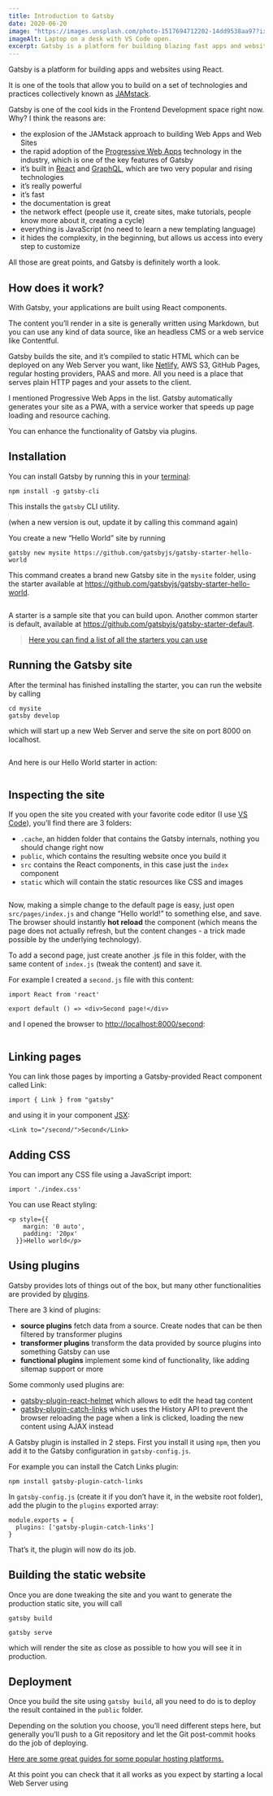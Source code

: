 ```yaml
---
title: Introduction to Gatsby
date: 2020-06-20
image: "https://images.unsplash.com/photo-1517694712202-14dd9538aa97?ixlib=rb-1.2.1&ixid=eyJhcHBfaWQiOjEyMDd9&auto=format&fit=crop&w=2100&q=80"
imageAlt: Laptop on a desk with VS Code open.
excerpt: Gatsby is a platform for building blazing fast apps and websites using React and Gatsby, a static PWA (Progressive Web App) generator.
---
```



Gatsby is a platform for building apps and websites using React.

It is one of the tools that allow you to build on a set of technologies and practices collectively known as [JAMstack](https://jamstack.org/).

Gatsby is one of the cool kids in the Frontend Development space right now. Why? I think the reasons are:

- the explosion of the JAMstack approach to building Web Apps and Web Sites
- the rapid adoption of the [Progressive Web Apps](https://en.wikipedia.org/wiki/Progressive_web_application) technology in the industry, which is one of the key features of Gatsby
- it’s built in [React](https://reactjs.org/) and [GraphQL](https://graphql.org/), which are two very popular and rising technologies
- it’s really powerful
- it’s fast
- the documentation is great
- the network effect (people use it, create sites, make tutorials, people know more about it, creating a cycle)
- everything is JavaScript (no need to learn a new templating language)
- it hides the complexity, in the beginning, but allows us access into every step to customize

All those are great points, and Gatsby is definitely worth a look.

## How does it work?

With Gatsby, your applications are built using React components.

The content you’ll render in a site is generally written using Markdown, but you can use any kind of data source, like an headless CMS or a web service like Contentful.

Gatsby builds the site, and it’s compiled to static HTML which can be deployed on any Web Server you want, like [Netlify](https://www.netlify.com/), AWS S3, GitHub Pages, regular hosting providers, PAAS and more. All you need is a place that serves plain HTTP pages and your assets to the client.

I mentioned Progressive Web Apps in the list. Gatsby automatically generates your site as a PWA, with a service worker that speeds up page loading and resource caching.

You can enhance the functionality of Gatsby via plugins.

## Installation

You can install Gatsby by running this in your [terminal](https://support.apple.com/en-gb/guide/terminal/welcome/mac):

```
npm install -g gatsby-cli
```

This installs the `gatsby` CLI utility.

(when a new version is out, update it by calling this command again)

You create a new “Hello World” site by running

```
gatsby new mysite https://github.com/gatsbyjs/gatsby-starter-hello-world
```

This command creates a brand new Gatsby site in the `mysite` folder, using the starter available at <https://github.com/gatsbyjs/gatsby-starter-hello-world>.

<img src={imageOne} alt="" />

A starter is a sample site that you can build upon. Another common starter is default, available at https://github.com/gatsbyjs/gatsby-starter-default.

> [Here you can find a list of all the starters you can use](https://www.gatsbyjs.org/starters/)

## Running the Gatsby site

After the terminal has finished installing the starter, you can run the website by calling

```
cd mysite
gatsby develop
```

which will start up a new Web Server and serve the site on port 8000 on localhost.

<img src={imageTwo} alt="" />

And here is our Hello World starter in action:

<img src={imageThree} alt="" />

## Inspecting the site

If you open the site you created with your favorite code editor (I use [VS Code](https://code.visualstudio.com/)), you’ll find there are 3 folders:

- `.cache`, an hidden folder that contains the Gatsby internals, nothing you should change right now
- `public`, which contains the resulting website once you build it
- `src` contains the React components, in this case just the `index` component
- `static` which will contain the static resources like CSS and images

<img src={imageFour} alt="" />

Now, making a simple change to the default page is easy, just open `src/pages/index.js` and change “Hello world!” to something else, and save. The browser should instantly **hot reload** the component (which means the page does not actually refresh, but the content changes - a trick made possible by the underlying technology).

To add a second page, just create another .js file in this folder, with the same content of `index.js` (tweak the content) and save it.

For example I created a `second.js` file with this content:

```
import React from 'react'

export default () => <div>Second page!</div>
```

and I opened the browser to [http://localhost:8000/second](http://localhost:8000/second):

<img src={imageFive} alt="" />

## Linking pages

You can link those pages by importing a Gatsby-provided React component called Link:

```
import { Link } from "gatsby"
```

and using it in your component [JSX](https://reactjs.org/docs/introducing-jsx.html):

```
<Link to="/second/">Second</Link>
```

## Adding CSS

You can import any CSS file using a JavaScript import:

```
import './index.css'
```

You can use React styling:

```
<p style={{
    margin: '0 auto',
    padding: '20px'
  }}>Hello world</p>
```

## Using plugins

Gatsby provides lots of things out of the box, but many other functionalities are provided by [plugins](https://www.gatsbyjs.org/plugins/).

There are 3 kind of plugins:

- **source plugins** fetch data from a source. Create nodes that can be then filtered by transformer plugins
- **transformer plugins** transform the data provided by source plugins into something Gatsby can use
- **functional plugins** implement some kind of functionality, like adding sitemap support or more

Some commonly used plugins are:

- [gatsby-plugin-react-helmet](https://www.gatsbyjs.org/packages/gatsby-plugin-react-helmet/) which allows to edit the head tag content
- [gatsby-plugin-catch-links](https://www.gatsbyjs.org/packages/gatsby-plugin-catch-links/) which uses the History API to prevent the browser reloading the page when a link is clicked, loading the new content using AJAX instead

A Gatsby plugin is installed in 2 steps. First you install it using `npm`, then you add it to the Gatsby configuration in `gatsby-config.js`.

For example you can install the Catch Links plugin:

```
npm install gatsby-plugin-catch-links
```

In `gatsby-config.js` (create it if you don’t have it, in the website root folder), add the plugin to the `plugins` exported array:

```
module.exports = {
  plugins: ['gatsby-plugin-catch-links']
}
```

That’s it, the plugin will now do its job.

## Building the static website

Once you are done tweaking the site and you want to generate the production static site, you will call

```
gatsby build
```

```
gatsby serve
```

which will render the site as close as possible to how you will see it in production.

## Deployment

Once you build the site using `gatsby build`, all you need to do is to deploy the result contained in the `public` folder.

Depending on the solution you choose, you’ll need different steps here, but generally you’ll push to a Git repository and let the Git post-commit hooks do the job of deploying.

[Here are some great guides for some popular hosting platforms.](https://www.gatsbyjs.org/docs/deploying-and-hosting/)

At this point you can check that it all works as you expect by starting a local Web Server using
